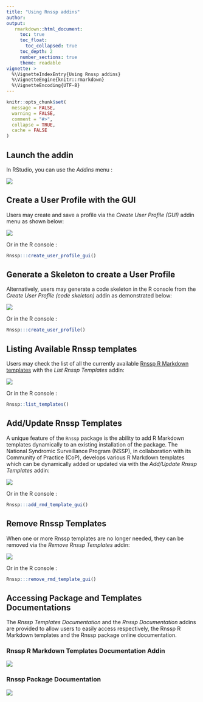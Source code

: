 ---
title: "Using Rnssp addins"
author:
output:
   rmarkdown::html_document:
     toc: true
     toc_float:
       toc_collapsed: true
     toc_depth: 2
     number_sections: true
     theme: readable
vignette: >
  %\VignetteIndexEntry{Using Rnssp addins}
  %\VignetteEngine{knitr::rmarkdown}
  %\VignetteEncoding{UTF-8}
---

```{r global_options, include = FALSE}
knitr::opts_chunk$set(
  message = FALSE,
  warning = FALSE,
  comment = "#>",
  collapse = TRUE,
  cache = FALSE
)
```


<style>
img {
  max-width: 700px;
}
</style>


## Launch the addin {-}

In RStudio, you can use the *Addins* menu : 

![](figures/launch-addin.png)

## Create a User Profile with the GUI {-}

Users may create and save a profile via the *Create User Profile (GUI)* addin menu as shown below:

![](figures/create_user_profile_gui.gif)

Or in the R console :

```{r, eval=FALSE}
Rnssp:::create_user_profile_gui()
```


## Generate a Skeleton to create a User Profile {-}

Alternatively, users may generate a code skeleton in the R console from the *Create User Profile (code skeleton)* addin as demonstrated below:

![](figures/create_user_profile_skeleton.gif)


Or in the R console :

```{r, eval=FALSE}
Rnssp:::create_user_profile()
```


## Listing Available Rnssp templates {-}

Users may check the list of all the currently available [Rnssp R Markdown templates](https://cdcgov.github.io/Rnssp-rmd-templates) with the *List Rnssp Templates* addin:

![](figures/list_templates_addins.gif)

Or in the R console :

```{r, eval=FALSE}
Rnssp::list_templates()
```


## Add/Update Rnssp Templates {-}

A unique feature of the `Rnssp` package is the ability to add R Markdown templates dynamically to an existing installation of the package. The National Syndromic Surveillance Program (NSSP), in collaboration with its Community of Practice (CoP), develops various R Markdown templates which can be dynamically added or updated via with the *Add/Update Rnssp Templates* addin:

![](figures/add_update_templates.gif)

Or in the R console :

```{r, eval=FALSE}
Rnssp:::add_rmd_template_gui()
```


## Remove Rnssp Templates {-}

When one or more Rnssp templates are no longer needed, they can be removed via the *Remove Rnssp Templates* addin:

![](figures/remove_templates.gif)

Or in the R console :

```{r, eval=FALSE}
Rnssp:::remove_rmd_template_gui()
```


## Accessing Package and Templates Documentations {-}

The *Rnssp Templates Documentation* and the *Rnssp Documentation* addins are provided to allow users to easily access respectively, the Rnssp R Markdown templates and the Rnssp package online documentation.


### Rnssp R Markdown Templates Documentation Addin {-}

![](figures/templates_doc.png)

### Rnssp Package Documentation {-}

![](figures/package_doc.png)
